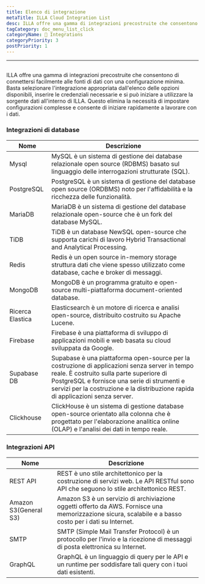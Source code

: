```yaml
---
title: Elenco di integrazione
metaTitle: ILLA Cloud Integration List
desc: ILLA offre una gamma di integrazioni precostruite che consentono di connettersi facilmente alle fonti di dati con una configurazione minima
tagCategory: doc_menu_list_click
categoryName: 🔨 Integrations
categoryPriority: 3
postPriority: 1
---
```


* * *

## <Heading hidden>Lista di integrazione</Heading>

ILLA offre una gamma di integrazioni precostruite che consentono di connettersi facilmente alle fonti di dati con una configurazione minima. Basta selezionare l'integrazione appropriata dall'elenco delle opzioni disponibili, inserire le credenziali necessarie e si può iniziare a utilizzare la sorgente dati all'interno di ILLA. Questo elimina la necessità di impostare configurazioni complesse e consente di iniziare rapidamente a lavorare con i dati.

### Integrazioni di database

| Nome             | Descrizione                                                                                                                                                                                                                                                                   |
| ---------------- | ----------------------------------------------------------------------------------------------------------------------------------------------------------------------------------------------------------------------------------------------------------------------------- |
| Mysql            | MySQL è un sistema di gestione dei database relazionale open source (RDBMS) basato sul linguaggio delle interrogazioni strutturate (SQL).                                                                                                                                     |
| PostgreSQL       | PostgreSQL è un sistema di gestione del database open source (ORDBMS) noto per l'affidabilità e la ricchezza delle funzionalità.                                                                                                                                              |
| MariaDB          | MariaDB è un sistema di gestione del database relazionale open-source che è un fork del database MySQL.                                                                                                                                                                       |
| TiDB             | TiDB è un database NewSQL open-source che supporta carichi di lavoro Hybrid Transactional and Analytical Processing.                                                                                                                                                          |
| Redis            | Redis è un open source in-memory storage struttura dati che viene spesso utilizzato come database, cache e broker di messaggi.                                                                                                                                                |
| MongoDB          | MongoDB è un programma gratuito e open-source multi-piattaforma document-oriented database.                                                                                                                                                                                   |
| Ricerca Elastica | Elasticsearch è un motore di ricerca e analisi open-source, distribuito costruito su Apache Lucene.                                                                                                                                                                           |
| Firebase         | Firebase è una piattaforma di sviluppo di applicazioni mobili e web basata su cloud sviluppata da Google.                                                                                                                                                                     |
| Supabase DB      | Supabase è una piattaforma open-source per la costruzione di applicazioni senza server in tempo reale. È costruito sulla parte superiore di PostgreSQL e fornisce una serie di strumenti e servizi per la costruzione e la distribuzione rapida di applicazioni senza server. |
| Clickhouse       | ClickHouse è un sistema di gestione database open-source orientato alla colonna che è progettato per l'elaborazione analitica online (OLAP) e l'analisi dei dati in tempo reale.                                                                                              |

### Integrazioni API

| Nome                  | Descrizione                                                                                                                                            |
| --------------------- | ------------------------------------------------------------------------------------------------------------------------------------------------------ |
| REST API              | REST è uno stile architettonico per la costruzione di servizi web. Le API RESTful sono API che seguono lo stile architettonico REST.                   |
| Amazon S3(General S3) | Amazon S3 è un servizio di archiviazione oggetti offerto da AWS. Fornisce una memorizzazione sicura, scalabile e a basso costo per i dati su Internet. |
| SMTP                  | SMTP (Simple Mail Transfer Protocol) è un protocollo per l'invio e la ricezione di messaggi di posta elettronica su Internet.                          |
| GraphQL               | GraphQL è un linguaggio di query per le API e un runtime per soddisfare tali query con i tuoi dati esistenti.                                          |
